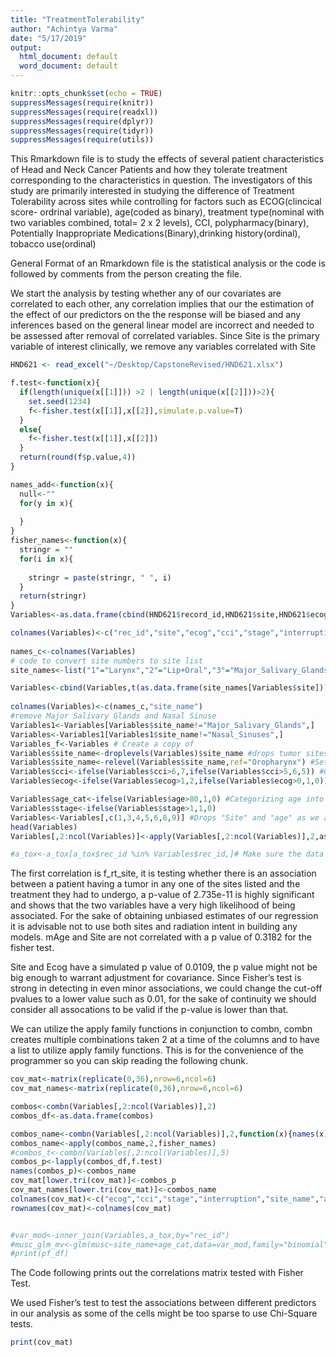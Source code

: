 ```yaml
---
title: "TreatmentTolerability"
author: "Achintya Varma"
date: "5/17/2019"
output: 
  html_document: default
  word_document: default
---
```


```r
knitr::opts_chunk$set(echo = TRUE)
suppressMessages(require(knitr))
suppressMessages(require(readxl))
suppressMessages(require(dplyr))
suppressMessages(require(tidyr))
suppressMessages(require(utils))

```

This Rmarkdown file is to study the effects of several patient characteristics of Head and Neck Cancer Patients and how they tolerate treatment corresponding to the characteristics in question. The investigators of this study are primarily interested in studying the difference of Treatment Tolerability across sites while controlling for factors such as ECOG(clincical score- ordrinal variable), age(coded as binary), treatment type(nominal with two variables combined, total= 2 x 2 levels), CCI, polypharmacy(binary), Potentially Inappropriate Medications(Binary),drinking history(ordinal), tobacco use(ordinal)

General Format of an Rmarkdown file is the statistical analysis or the code is followed by comments from the person creating the file. 

We start the analysis by testing whether any of our covariates are correlated to each other, any correlation implies that our the estimation of the effect of our predictors on the the response will be biased and any inferences based on the general linear model are incorrect and needed to be assessed after removal of correlated variables. Since Site is the primary variable of interest clinically, we remove any variables correlated with Site

```r
HND621 <- read_excel("~/Desktop/CapstoneRevised/HND621.xlsx")

f.test<-function(x){
  if(length(unique(x[[1]])) >2 | length(unique(x[[2]]))>2){
    set.seed(1234)
    f<-fisher.test(x[[1]],x[[2]],simulate.p.value=T)
  }
  else{
    f<-fisher.test(x[[1]],x[[2]])
  }
  return(round(f$p.value,4))
} 

names_add<-function(x){
  null<-""
  for(y in x){
    
  }
}
fisher_names<-function(x){
  stringr = ""
  for(i in x){
  
    stringr = paste(stringr, " ", i)
  }
  return(stringr)
}
Variables<-as.data.frame(cbind(HND621$record_id,HND621$site,HND621$ecog,HND621$cci_excel,HND621$stagefinal8,HND621$interruption,HND621$age_at_rt_start))

colnames(Variables)<-c("rec_id","site","ecog","cci","stage","interruption","age")
 
names_c<-colnames(Variables)
# code to convert site numbers to site list
site_names<-list("1"="Larynx","2"="Lip+Oral","3"="Major_Salivary_Glands","4"="Nasopharynx","5"="Oropharynx","6"="Hypopharynx","7"="Nasal_Sinuses")

Variables<-cbind(Variables,t(as.data.frame(site_names[Variables$site]))) #uses the list above to convert the "numeric" values of the tumor sites to character type
                 
colnames(Variables)<-c(names_c,"site_name")
#remove Major Salivary Glands and Nasal Sinuse
Variables1<-Variables[Variables$site_name!="Major_Salivary_Glands",]
Variables<-Variables1[Variables1$site_name!="Nasal_Sinuses",]
Variables_f<-Variables # Create a copy of 
Variables$site_name<-droplevels(Variables)$site_name #drops tumor sites we are not interested in analyzing
Variables$site_name<-relevel(Variables$site_name,ref="Oropharynx") #Sets the reference to the biggest site in our dataset
Variables$cci<-ifelse(Variables$cci>6,7,ifelse(Variables$cci>5,6,5)) #Cci greater than 7 is counted as one category
Variables$ecog<-ifelse(Variables$ecog>1,2,ifelse(Variables$ecog>0,1,0))#Ecog higher than 2 is counted as a single score

Variables$age_cat<-ifelse(Variables$age>80,1,0) #Categorizing age into 80+ vs 70-80
Variables$stage<-ifelse(Variables$stage>1,1,0)
Variables<-Variables[,c(1,3,4,5,6,8,9)] #Drops "Site" and "age" as we are interested in categorizing age and the character values of site
head(Variables)
Variables[,2:ncol(Variables)]<-apply(Variables[,2:ncol(Variables)],2,as.character) #convert all the predictors to characters as it is helpful to have characters to conduct logistic regressions

#a_tox<-a_tox[a_tox$rec_id %in% Variables$rec_id,]# Make sure the data frame with all our response variables has the same rows as our dataframes with all the predictors, a_tox was defined in a different .r file from the same project and is in the workspace
```
The first correlation is f_rt_site, it is testing whether there is an association between a patient having a tumor in any one of the sites listed and the treatment they had to undergo, a p-value of 2.735e-11 is highly significant and shows that the two variables have a very high likelihood of being associated. For the sake of obtaining unbiased estimates of our regression it is advisable not to use both sites and radiation intent in building any models.
mAge and Site are not correlated with a p value of 0.3182 for the fisher test. 

Site and Ecog have a simulated p value of 0.0109, the p value might not be big enough to warrant adjustment for covariance. Since Fisher's test is strong in detecting in even minor associations, we could change the cut-off pvalues to a lower value such as 0.01, for the sake of continuity we should consider all assocations to be valid if the p-value is lower than that. 

We can utilize the apply family functions in conjunction to combn, combn creates multiple combinations taken 2 at a time of the columns and to have a list to utilize apply family functions. 
This is for the convenience of the programmer so you can skip reading the following chunk.
```r


cov_mat<-matrix(replicate(0,36),nrow=6,ncol=6)
cov_mat_names<-matrix(replicate(0,36),nrow=6,ncol=6)

combos<-combn(Variables[,2:ncol(Variables)],2)
combos_df<-as.data.frame(combos)

combos_name<-combn(Variables[,2:ncol(Variables)],2,function(x){names(x)})
combos_name<-apply(combos_name,2,fisher_names)
#combos_t<-combn(Variables[,2:ncol(Variables)],5)
combos_p<-lapply(combos_df,f.test)
names(combos_p)<-combos_name
cov_mat[lower.tri(cov_mat)]<-combos_p
cov_mat_names[lower.tri(cov_mat)]<-combos_name
colnames(cov_mat)<-c("ecog","cci","stage","interruption","site_name","age_cat")
rownames(cov_mat)<-colnames(cov_mat)


#var_mod<-inner_join(Variables,a_tox,by="rec_id")
#musc_glm_mv<-glm(musc~site_name+age_cat,data=var_mod,family="binomial")
#print(pf_df)

```
The Code following prints out the correlations matrix tested with Fisher Test. 

We used Fisher's test to test the associations between different predictors in our analysis as some of the cells might be too sparse to use Chi-Square tests. 

```r
print(cov_mat)
```

